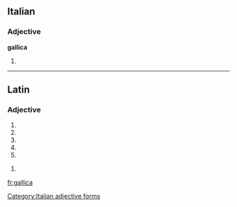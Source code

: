 ==Italian==

===Adjective===
'''gallica''' {{f}}

# {{feminine of|gallico}}

[[Category:Italian adjective forms]]

----

==Latin==

===Adjective===
{{la-adj-form|gallica}}

# {{inflection of|gallicus|gallicus|nom|f|s|lang=la}}
# {{inflection of|gallicus|gallicus|nom|n|p|lang=la}}
# {{inflection of|gallicus|gallicus|acc|n|p|lang=la}}
# {{inflection of|gallicus|gallicus|voc|f|s|lang=la}}
# {{inflection of|gallicus|gallicus|voc|n|p|lang=la}}

{{la-adj-form|gallicā}}

# {{inflection of|gallicus|gallicus|abl|f|s|lang=la}}


[[fr:gallica]]